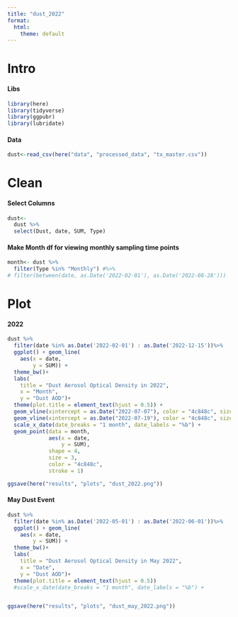 ```yaml
---
title: "dust_2022"
format:
  html:
    theme: default
---
```


# Intro

#### Libs

```r
library(here)
library(tidyverse)
library(ggpubr)
library(lubridate)
```

#### Data

```r
dust<-read_csv(here("data", "processed_data", "tx_master.csv")) 
```

# Clean

#### Select Columns

```r
dust<-
  dust %>%
  select(Dust, date, SUM, Type)
```

#### Make Month df for viewing monthly sampling time points

```r
month<- dust %>%
  filter(Type %in% "Monthly") #%>%
# filter(between(date, as.Date('2022-02-01'), as.Date('2022-08-28')))
```

# Plot

#### 2022

```r
dust %>%
  filter(date %in% as.Date('2022-02-01') : as.Date('2022-12-15'))%>%
  ggplot() + geom_line(
    aes(x = date,
        y = SUM)) +
  theme_bw()+
  labs(
    title = "Dust Aerosol Optical Density in 2022",
    x = "Month",
    y = "Dust AOD")+
  theme(plot.title = element_text(hjust = 0.5)) +
  geom_vline(xintercept = as.Date("2022-07-07"), color = "4c848c", size = 0.8, linetype = "dotdash") +
  geom_vline(xintercept = as.Date("2022-07-19"), color = "4c848c", size =0.8, linetype =    "dotdash") +
  scale_x_date(date_breaks = "1 month", date_labels = "%b") +
  geom_point(data = month,
             aes(x = date,
                 y = SUM),
             shape = 4,
             size = 3,
             color = "4c848c",
             stroke = 1)

ggsave(here("results", "plots", "dust_2022.png"))
```

#### May Dust Event

```r
dust %>%
  filter(date %in% as.Date('2022-05-01') : as.Date('2022-06-01'))%>%
  ggplot() + geom_line(
    aes(x = date,
        y = SUM)) +
  theme_bw()+
  labs(
    title = "Dust Aerosol Optical Density in May 2022",
    x = "Date",
    y = "Dust AOD")+
  theme(plot.title = element_text(hjust = 0.5)) 
  #scale_x_date(date_breaks = "1 month", date_labels = "%b") +


ggsave(here("results", "plots", "dust_may_2022.png"))
```
